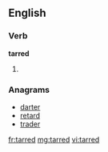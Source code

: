 ==English==

===Verb===
'''tarred'''

# {{past of|[[tar]]}}

===Anagrams===
* [[darter]]
* [[retard]]
* [[trader]]

[[fr:tarred]]
[[mg:tarred]]
[[vi:tarred]]